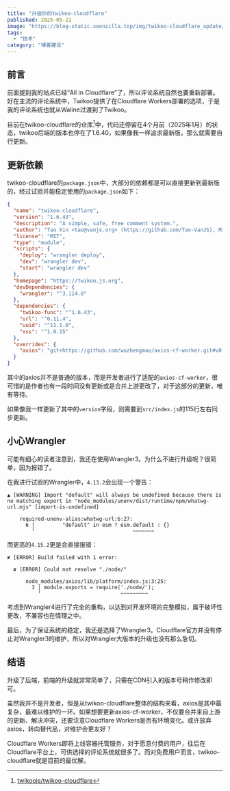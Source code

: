 ```yaml
---
title: "升级你的twikoo-cloudflare"
published: 2025-05-22
image: "https://blog-static.xeonzilla.top/img/twikoo-cloudflare_update/cover.avif"
tags: 
  - "技术"
category: "博客建设"
---
```

## 前言
前面提到我的站点已经“All in Cloudflare”了，所以评论系统自然也要重新部署。好在主流的评论系统中，Twikoo提供了在Cloudflare Workers部署的选项，于是我的评论系统也就从Waline过渡到了Twikoo。

目前在twikoo-cloudflare的仓库[^1]中，代码还停留在4个月前（2025年1月）的状态，twikoo后端的版本也停在了1.6.40，如果像我一样追求最新版，那么就需要自行更新。

## 更新依赖
twikoo-cloudflare的`package.json`中，大部分的依赖都是可以直接更新到最新版的，经过试验并能稳定使用的`package.json`如下：

```json title="package.json" collapse={4-11} {3, 15, 18-21}
{
  "name": "twikoo-cloudflare",
  "version": "1.6.43",
  "description": "A simple, safe, free comment system.",
  "author": "Tao Xin <tao@vanjs.org> (https://github.com/Tao-VanJS), Mingy <master@mingy.org> (https://github.com/wuzhengmao)",
  "license": "MIT",
  "type": "module",
  "scripts": {
    "deploy": "wrangler deploy",
    "dev": "wrangler dev",
    "start": "wrangler dev"
  },
  "homepage": "https://twikoo.js.org",
  "devDependencies": {
    "wrangler": "^3.114.8"
  },
  "dependencies": {
    "twikoo-func": "^1.6.43",
    "url": "^0.11.4",
    "uuid": "^11.1.0",
    "xss": "^1.0.15"
  },
  "overrides": {
    "axios": "git+https://github.com/wuzhengmao/axios-cf-worker.git#v0.x-cf"
  }
}
```

其中的axios并不是普通的版本，而是开发者进行了适配的`axios-cf-worker`，很可惜的是作者也有一段时间没有更新或是合并上游更改了，对于这部分的更新，唯有等待。

如果像我一样更新了其中的`version`字段，则需要到`src/index.js`的115行左右同步更新。

## 小心Wrangler
可能有细心的读者注意到，我还在使用Wrangler3。为什么不进行升级呢？很简单，因为报错了。

在我进行试验的Wrangler中，`4.13.2`会出现一个警告：

```log title="build.log"
▲ [WARNING] Import "default" will always be undefined because there is no matching export in "node_modules/unenv/dist/runtime/npm/whatwg-url.mjs" [import-is-undefined]

    required-unenv-alias:whatwg-url:6:27:
      6 │         "default" in esm ? esm.default : {}
        ╵                                ~~~~~~~
```

而更高的`4.15.2`更是会直接报错：

```log title="build.log"
✘ [ERROR] Build failed with 1 error:

  ✘ [ERROR] Could not resolve "./node/"
	 
      node_modules/axios/lib/platform/index.js:3:25:
        3 │ module.exports = require('./node/');
          ╵                          ~~~~~~~~~
```

考虑到Wrangler4进行了完全的重构，以达到对开发环境的完整模拟，属于破坏性更改，不兼容也在情理之中。

最后，为了保证系统的稳定，我还是选择了Wrangler3。Cloudflare官方并没有停止对Wrangler3的维护，所以对Wrangler大版本的升级也没有那么急切。

## 结语
升级了后端，前端的升级就非常简单了，只需在CDN引入的版本号稍作修改即可。

虽然我并不是开发者，但是从twikoo-cloudflare整体的结构来看，axios是其中最复杂，最难以维护的一环。如果想要更新axios-cf-worker，不仅要合并来自上游的更新、解决冲突，还要注意Cloudflare Workers是否有环境变化。或许放弃axios，转向替代品，对维护会更友好？

Cloudflare Workers即将上线容器托管服务，对于愿意付费的用户，往后在Cloudflare平台上，可供选择的评论系统就很多了。而对免费用户而言，twikoo-cloudflare就是目前的最优解。

[^1]:[twikoojs/twikoo-cloudflare](https://github.com/twikoojs/twikoo-cloudflare)